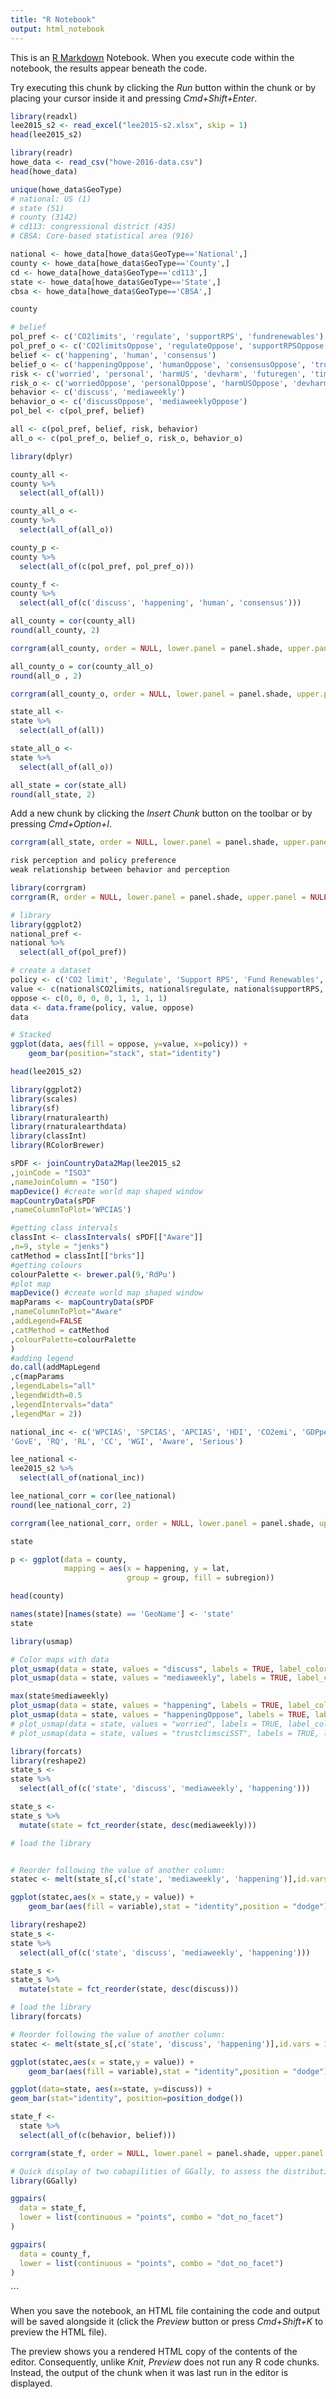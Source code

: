 ```yaml
---
title: "R Notebook"
output: html_notebook
---
```


This is an [R Markdown](http://rmarkdown.rstudio.com) Notebook. When you execute code within the notebook, the results appear beneath the code. 

Try executing this chunk by clicking the *Run* button within the chunk or by placing your cursor inside it and pressing *Cmd+Shift+Enter*. 

```r
library(readxl)
lee2015_s2 <- read_excel("lee2015-s2.xlsx", skip = 1)
head(lee2015_s2)
```
```r
library(readr)
howe_data <- read_csv("howe-2016-data.csv")
head(howe_data)
```
```r
unique(howe_data$GeoType)
# national: US (1)
# state (51)
# county (3142)
# cd113: congressional district (435)
# CBSA: Core-based statistical area (916)
```
```r
national <- howe_data[howe_data$GeoType=='National',]
county <- howe_data[howe_data$GeoType=='County',]
cd <- howe_data[howe_data$GeoType=='cd113',]
state <- howe_data[howe_data$GeoType=='State',]
cbsa <- howe_data[howe_data$GeoType=='CBSA',]
```
```r
county
```
```r
# belief 
pol_pref <- c('CO2limits', 'regulate', 'supportRPS', 'fundrenewables')
pol_pref_o <- c('CO2limitsOppose', 'regulateOppose', 'supportRPSOppose', 'fundrenewablesOppose')
belief <- c('happening', 'human', 'consensus')
belief_o <- c('happeningOppose', 'humanOppose', 'consensusOppose', 'trustclimsciSSTOppose')
risk <- c('worried', 'personal', 'harmUS', 'devharm', 'futuregen', 'timing', 'harmplants')
risk_o <- c('worriedOppose', 'personalOppose', 'harmUSOppose', 'devharmOppose', 'futuregenOppose', 'timingOppose', 'harmplantsOppose')
behavior <- c('discuss', 'mediaweekly')
behavior_o <- c('discussOppose', 'mediaweeklyOppose')
pol_bel <- c(pol_pref, belief)

all <- c(pol_pref, belief, risk, behavior)
all_o <- c(pol_pref_o, belief_o, risk_o, behavior_o)
```


```r
library(dplyr)

county_all <- 
county %>%
  select(all_of(all))

county_all_o <- 
county %>%
  select(all_of(all_o))

county_p <-
county %>%
  select(all_of(c(pol_pref, pol_pref_o)))

county_f <-
county %>%
  select(all_of(c('discuss', 'happening', 'human', 'consensus')))
```
```r
all_county = cor(county_all)
round(all_county, 2)
```
```r
corrgram(all_county, order = NULL, lower.panel = panel.shade, upper.panel = NULL)
```

```r
all_county_o = cor(county_all_o)
round(all_o , 2)
```
```r
corrgram(all_county_o, order = NULL, lower.panel = panel.shade, upper.panel = NULL)
```

```r
state_all <- 
state %>%
  select(all_of(all))

state_all_o <- 
state %>%
  select(all_of(all_o))
```
```r
all_state = cor(state_all)
round(all_state, 2)
```



Add a new chunk by clicking the *Insert Chunk* button on the toolbar or by pressing *Cmd+Option+I*.
```r
corrgram(all_state, order = NULL, lower.panel = panel.shade, upper.panel = NULL)
```
```r
risk perception and policy preference
weak relationship between behavior and perception
```



```r
library(corrgram)
corrgram(R, order = NULL, lower.panel = panel.shade, upper.panel = NULL)
```

```r
# library
library(ggplot2)
national_pref <- 
national %>%
  select(all_of(pol_pref))
```
```r
# create a dataset
policy <- c('CO2 limit', 'Regulate', 'Support RPS', 'Fund Renewables', 'CO2 limit', 'Regulate', 'Support RPS', 'Fund Renewables')
value <- c(national$CO2limits, national$regulate, national$supportRPS, national$fundrenewables, national$CO2limitsOppose, national$regulateOppose, national$supportRPSOppose, national$fundrenewablesOppose)
oppose <- c(0, 0, 0, 0, 1, 1, 1, 1)
data <- data.frame(policy, value, oppose)
data
```


```r
# Stacked
ggplot(data, aes(fill = oppose, y=value, x=policy)) + 
    geom_bar(position="stack", stat="identity")
```
```r
head(lee2015_s2)
```
```r
library(ggplot2)
library(scales)
library(sf)
library(rnaturalearth)
library(rnaturalearthdata)
library(classInt)
library(RColorBrewer)

sPDF <- joinCountryData2Map(lee2015_s2
,joinCode = "ISO3"
,nameJoinColumn = "ISO")
mapDevice() #create world map shaped window
mapCountryData(sPDF
,nameColumnToPlot='WPCIAS')
```


```r
#getting class intervals
classInt <- classIntervals( sPDF[["Aware"]]
,n=9, style = "jenks")
catMethod = classInt[["brks"]]
#getting colours
colourPalette <- brewer.pal(9,'RdPu')
#plot map
mapDevice() #create world map shaped window
mapParams <- mapCountryData(sPDF
,nameColumnToPlot="Aware"
,addLegend=FALSE
,catMethod = catMethod
,colourPalette=colourPalette 
)
#adding legend
do.call(addMapLegend
,c(mapParams
,legendLabels="all"
,legendWidth=0.5
,legendIntervals="data"
,legendMar = 2))
```
```r
national_inc <- c('WPCIAS', 'SPCIAS', 'APCIAS', 'HDI', 'CO2emi', 'GDPperUS', 'glo_tot', 'Efcon', 'TotBioCap', 'VA', 'PS',
'GovE', 'RQ', 'RL', 'CC', 'WGI', 'Aware', 'Serious')

lee_national <- 
lee2015_s2 %>%
  select(all_of(national_inc))

lee_national_corr = cor(lee_national)
round(lee_national_corr, 2)
```
```r
corrgram(lee_national_corr, order = NULL, lower.panel = panel.shade, upper.panel = NULL)
```
```r
state
```
```r
p <- ggplot(data = county,
            mapping = aes(x = happening, y = lat,
                          group = group, fill = subregion))

```

```r
head(county)
```
```r
names(state)[names(state) == 'GeoName'] <- 'state'
state
```
```r
library(usmap)

# Color maps with data
plot_usmap(data = state, values = "discuss", labels = TRUE, label_color = "white")
plot_usmap(data = state, values = "mediaweekly", labels = TRUE, label_color = "white")

max(state$mediaweekly)
plot_usmap(data = state, values = "happening", labels = TRUE, label_color = "white")
plot_usmap(data = state, values = "happeningOppose", labels = TRUE, label_color = "white")
# plot_usmap(data = state, values = "worried", labels = TRUE, label_color = "white")
# plot_usmap(data = state, values = "trustclimsciSST", labels = TRUE, label_color = "white")
```
```r
library(forcats)
library(reshape2)
state_s <- 
state %>%
  select(all_of(c('state', 'discuss', 'mediaweekly', 'happening')))

state_s <-
state_s %>%
  mutate(state = fct_reorder(state, desc(mediaweekly)))

# load the library


# Reorder following the value of another column:
statec <- melt(state_s[,c('state', 'mediaweekly', 'happening')],id.vars = 1)

ggplot(statec,aes(x = state,y = value)) + 
    geom_bar(aes(fill = variable),stat = "identity",position = "dodge") +  theme(axis.text.x = element_text(angle = 90, vjust = 0.5, hjust=1)) + xlab("State") + ylab("Estimated Percentage")
```
```r
library(reshape2)
state_s <- 
state %>%
  select(all_of(c('state', 'discuss', 'mediaweekly', 'happening')))

state_s <-
state_s %>%
  mutate(state = fct_reorder(state, desc(discuss)))

# load the library
library(forcats)

# Reorder following the value of another column:
statec <- melt(state_s[,c('state', 'discuss', 'happening')],id.vars = 1)

ggplot(statec,aes(x = state,y = value)) + 
    geom_bar(aes(fill = variable),stat = "identity",position = "dodge") +  theme(axis.text.x = element_text(angle = 90, vjust = 0.5, hjust=1)) + xlab("State") + ylab("Estimated Percentage")
```



```r
ggplot(data=state, aes(x=state, y=discuss)) +
geom_bar(stat="identity", position=position_dodge())

state_f <-
  state %>%
  select(all_of(c(behavior, belief)))
```

```r
corrgram(state_f, order = NULL, lower.panel = panel.shade, upper.panel = panel.pts, text.panel=panel.txt)
```

```r
# Quick display of two cabapilities of GGally, to assess the distribution and correlation of variables
library(GGally)
```


```r
ggpairs(
  data = state_f,
  lower = list(continuous = "points", combo = "dot_no_facet")
)
```

```r
ggpairs(
  data = county_f,
  lower = list(continuous = "points", combo = "dot_no_facet")
)
```
```

When you save the notebook, an HTML file containing the code and output will be saved alongside it (click the *Preview* button or press *Cmd+Shift+K* to preview the HTML file). 

The preview shows you a rendered HTML copy of the contents of the editor. Consequently, unlike *Knit*, *Preview* does not run any R code chunks. Instead, the output of the chunk when it was last run in the editor is displayed.

